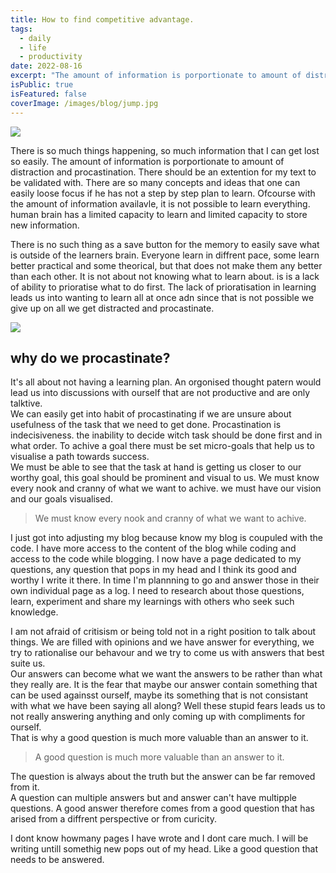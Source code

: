 ```yaml
---
title: How to find competitive advantage.
tags:
  - daily
  - life
  - productivity
date: 2022-08-16
excerpt: "The amount of information is porportionate to amount of distraction and procastination."
isPublic: true
isFeatured: false
coverImage: /images/blog/jump.jpg
---
```


<Image src="/images/blog/jump.jpg" priority />

There is so much things happening, so much information that I can get lost so easily.
The amount of information is porportionate to amount of distraction and procastination.
There should be an extention for my text to be validated with.
There are so many concepts and ideas that one can easily loose focus if he has not a step by step plan to learn.
Ofcourse with the amount of information availavle, it is not possible to learn everything.
human brain has a limited capacity to learn and limited capacity to store new information.

There is no such thing as a save button for the memory to easily save what is outside of the learners brain.
Everyone learn in diffrent pace, some learn better practical and some theorical, but that does not make them any better than each other.
It is not about not knowing what to learn about. is is a lack of ability to prioratise what to do first.
The lack of prioratisation in learning leads us into wanting to learn all at once adn since that is not possible we give up on all we get distracted and procastinate.

<Image src="/images/blog/payam-back.jpg" />

## why do we procastinate?

It's all about not having a learning plan. An orgonised thought patern would lead us into discussions with ourself that are not productive and are only talktive.  
We can easily get into habit of procastinating if we are unsure about usefulness of the task that we need to get done.
Procastination is indecisiveness. the inability to decide witch task should be done first and in what order.
To achive a goal there must be set micro-goals that help us to visualise a path towards success.  
We must be able to see that the task at hand is getting us closer to our worthy goal, this goal should be prominent and visual to us.
We must know every nook and cranny of what we want to achive. we must have our vision and our goals visualised.

> We must know every nook and cranny of what we want to achive.

I just got into adjusting my blog because know my blog is coupuled with the code.
I have more access to the content of the blog while coding and access to the code while blogging.
I now have a page dedicated to my questions, any question that pops in my head and I think its good and worthy I write it there.
In time I'm plannning to go and answer those in their own individual page as a log.
I need to research about those questions, learn, experiment and share my learnings with others who seek such knowledge.

I am not afraid of critisism or being told not in a right position to talk about things.
We are filled with opinions and we have answer for everything, we try to rationalise our behavour and we try to come us with answers that best suite us.  
Our answers can become what we want the answers to be rather than what they really are.
It is the fear that maybe our answer contain something that can be used againsst ourself, maybe its something that is not consistant with what we have been saying all along?
Well these stupid fears leads us to not really answering anything and only coming up with compliments for ourself.  
That is why a good question is much more valuable than an answer to it.

> A good question is much more valuable than an answer to it.

The question is always about the truth but the answer can be far removed from it.  
A question can multiple answers but and answer can't have multipple questions.
A good answer therefore comes from a good question that has arised from a diffrent perspective or from curicity.

I dont know howmany pages I have wrote and I dont care much. I will be writing untill somethig new pops out of my head.
Like a good question that needs to be answered.
